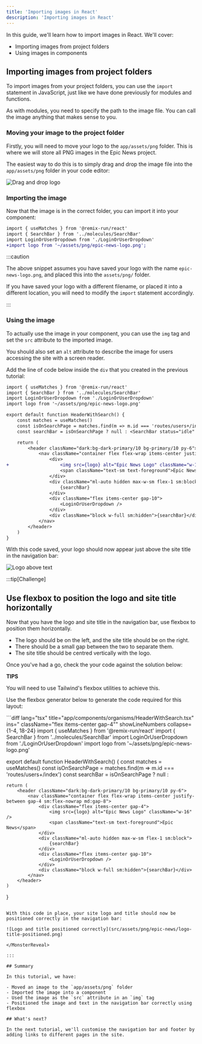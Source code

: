 ```yaml
---
title: 'Importing images in React'
description: 'Importing images in React'
---
```



In this guide, we'll learn how to import images in React. We'll cover:

- Importing images from project folders
- Using images in components

## Importing images from project folders

To import images from your project folders, you can use the `import` statement in JavaScript, just like we have done previously for modules and functions.

As with modules, you need to specify the path to the image file. You can call the image anything that makes sense to you.

### Moving your image to the project folder

Firstly, you will need to move your logo to the `app/assets/png` folder. This is where we will store all PNG images in the Epic News project.

The easiest way to do this is to simply drag and drop the image file into the `app/assets/png` folder in your code editor:

![Drag and drop logo](src/assets/gif/drag-and-drop-logo.gif)

### Importing the image

Now that the image is in the correct folder, you can import it into your component:

```diff lang="tsx" title="app/components/organisms/HeaderWithSearch.tsx"
import { useMatches } from '@remix-run/react'
import { SearchBar } from '../molecules/SearchBar'
import LoginOrUserDropdown from './LoginOrUserDropdown'
+import logo from '~/assets/png/epic-news-logo.png';
```

:::caution

The above snippet assumes you have saved your logo with the name `epic-news-logo.png`, and placed this into the `assets/png/` folder.

If you have saved your logo with a different filename, or placed it into a different location, you will need to modify the `import` statement accordingly.

:::

### Using the image

To actually use the image in your component, you can use the `img` tag and set the `src` attribute to the imported image.

You should also set an `alt` attribute to describe the image for users accessing the site with a screen reader.

Add the line of code below inside the `div` that you created in the previous tutorial:

```diff lang="tsx" title="app/components/organisms/HeaderWithSearch.tsx" showLineNumbers collapse={1-4, 18-24}
import { useMatches } from '@remix-run/react'
import { SearchBar } from '../molecules/SearchBar'
import LoginOrUserDropdown from './LoginOrUserDropdown'
import logo from '~/assets/png/epic-news-logo.png'

export default function HeaderWithSearch() {
	const matches = useMatches()
	const isOnSearchPage = matches.find(m => m.id === 'routes/users+/index')
	const searchBar = isOnSearchPage ? null : <SearchBar status="idle" />

	return (
		<header className="dark:bg-dark-primary/10 bg-primary/10 py-6">
			<nav className="container flex flex-wrap items-center justify-between gap-4 sm:flex-nowrap md:gap-8">
				<div>
+					<img src={logo} alt="Epic News Logo" className="w-16" />
					<span className="text-sm text-foreground">Epic News</span>
				</div>
				<div className="ml-auto hidden max-w-sm flex-1 sm:block">
					{searchBar}
				</div>
				<div className="flex items-center gap-10">
					<LoginOrUserDropdown />
				</div>
				<div className="block w-full sm:hidden">{searchBar}</div>
			</nav>
		</header>
	)
}
```

With this code saved, your logo should now appear just above the site title in the navigation bar:

![Logo above text](src/assets/png/epic-news/logo-above-text.png)

:::tip[Challenge]

## Use flexbox to position the logo and site title horizontally

Now that you have the logo and site title in the navigation bar, use flexbox to position them horizontally.

- The logo should be on the left, and the site title should be on the right.
- There should be a small gap between the two to separate them.
- The site title should be centred vertically with the logo.

Once you've had a go, check the your code against the solution below:

**TIPS**

You will need to use Tailwind's flexbox utilities to achieve this.

Use the flexbox generator below to generate the code required for this layout:

<FlexboxGenerator />

<MonsterReveal title="Flexbox solution">
```diff lang="tsx" title="app/components/organisms/HeaderWithSearch.tsx" ins=" className="flex items-center gap-4"" showLineNumbers collapse={1-4, 18-24}
import { useMatches } from '@remix-run/react'
import { SearchBar } from '../molecules/SearchBar'
import LoginOrUserDropdown from './LoginOrUserDropdown'
import logo from '~/assets/png/epic-news-logo.png'

export default function HeaderWithSearch() {
	const matches = useMatches()
	const isOnSearchPage = matches.find(m => m.id === 'routes/users+/index')
	const searchBar = isOnSearchPage ? null : <SearchBar status="idle" />

	return (
		<header className="dark:bg-dark-primary/10 bg-primary/10 py-6">
			<nav className="container flex flex-wrap items-center justify-between gap-4 sm:flex-nowrap md:gap-8">
				<div className="flex items-center gap-4">
					<img src={logo} alt="Epic News Logo" className="w-16" />
					<span className="text-sm text-foreground">Epic News</span>
				</div>
				<div className="ml-auto hidden max-w-sm flex-1 sm:block">
					{searchBar}
				</div>
				<div className="flex items-center gap-10">
					<LoginOrUserDropdown />
				</div>
				<div className="block w-full sm:hidden">{searchBar}</div>
			</nav>
		</header>
	)
}
```

With this code in place, your site logo and title should now be positioned correctly in the navigation bar:

![Logo and title positioned correctly](src/assets/png/epic-news/logo-title-positioned.png)

</MonsterReveal>

:::

## Summary

In this tutorial, we have:

- Moved an image to the `app/assets/png` folder
- Imported the image into a component
- Used the image as the `src` attribute in an `img` tag
- Positioned the image and text in the navigation bar correctly using flexbox

## What's next?

In the next tutorial, we'll customise the navigation bar and footer by adding links to different pages in the site.
